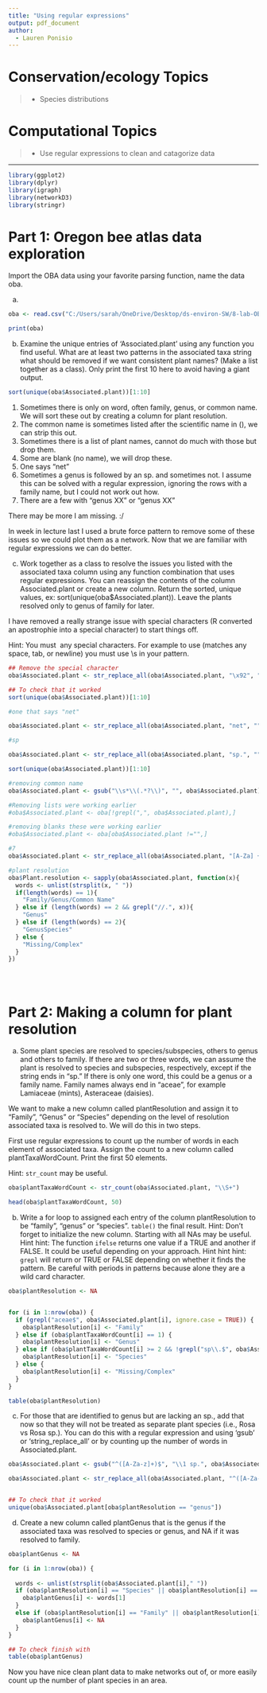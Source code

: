 ```yaml
---
title: "Using regular expressions"
output: pdf_document
author:
  - Lauren Ponisio
---
```


<!-- Lesson Overview -->

# Conservation/ecology Topics 

> - Species distributions 

# Computational Topics
> -  Use regular expressions to clean and catagorize data

-------------------------------
```r
library(ggplot2)
library(dplyr)
library(igraph)
library(networkD3)
library(stringr)
```

# Part 1: Oregon bee atlas data exploration 

Import the OBA data using your favorite parsing function, name the data oba. 

a. 
```r
oba <- read.csv("C:/Users/sarah/OneDrive/Desktop/ds-environ-SW/8-lab-OBA-regex/8-lab-OBA-regex/data/OBA_2018-2023.csv")

print(oba)

```


b. Examine the unique entries of 'Associated.plant' using any function you find useful. What are at least two patterns in the associated taxa string what should be removed if we want consistent plant names? (Make a list together as a class). Only print the first 10 here to avoid having a giant output. 


```r

sort(unique(oba$Associated.plant))[1:10]

```

1. Sometimes there is only on word, often family, genus, or common name. We will sort these out by creating a column for plant resolution.
2. The common name is sometimes listed after the scientific name in (), we can strip this out.
3. Sometimes there is a list of plant names, cannot do much with those but drop them. 
4. Some are blank (no name), we will drop these. 
5. One says "net"
6. Sometimes a genus is followed by an sp. and sometimes not. I assume this can be solved with a regular expression, ignoring the rows with a family name, but I could not work out how. 
7. There are a few with "genus XX" or "genus XX"

There may be more I am missing. :/ 

In week in lecture last I used a brute force pattern to remove some of these issues so we could plot them as a network. Now that we are familiar with regular expressions we can do better. 

c. Work together as a class to resolve the issues you listed with the associated taxa column using any function combination that uses regular expressions. You can reassign the contents of the column Associated.plant or create a new column. Return the sorted, unique values, ex: sort(unique(oba$Associated.plant)). Leave the plants resolved only to genus of family for later. 

I have removed a really strange issue with special characters (R converted an apostrophie into a special character) to start things off. 

Hint: You must \ any special characters. For example to use \s (matches any space, tab, or newline) you must use \\s in your pattern.

```r

## Remove the special character
oba$Associated.plant <- str_replace_all(oba$Associated.plant, "\x92", "")

## To check that it worked
sort(unique(oba$Associated.plant))[1:10]

#one that says "net"

oba$Associated.plant <- str_replace_all(oba$Associated.plant, "net", "")

#sp

oba$Associated.plant <- str_replace_all(oba$Associated.plant, "sp.", "")

sort(unique(oba$Associated.plant))[1:10]

#removing common name
oba$Associated.plant <- gsub("\\s*\\(.*?\\)", "", oba$Associated.plant)

#Removing lists were working earlier
#oba$Associated.plant <- oba[!grepl(",", oba$Associated.plant),]

#removing blanks these were working earlier 
#oba$Associated.plant <- oba[oba$Associated.plant !="",]

#7
oba$Associated.plant <- str_replace_all(oba$Associated.plant, "[A-Za] ++[Xx]","")

#plant resolution
oba$Plant.resolution <- sapply(oba$Associated.plant, function(x){
  words <- unlist(strsplit(x, " "))
  if(length(words) == 1){
    "Family/Genus/Common Name"
  } else if (length(words) == 2 && grepl("//.", x)){
    "Genus"
  } else if (length(words) == 2){
    "GenusSpecies"
  } else {
    "Missing/Complex"
  }
})





```

# Part 2: Making a column for plant resolution

a. Some plant species are resolved to species/subspecies, others to genus and others to family. If there are two or three words, we can assume the plant is resolved to species and subspecies, respectively, except if the string ends in "sp." If there is only one word, this could be a genus or a family name. Family names always end in "aceae", for example Lamiaceae (mints), Asteraceae (daisies). 

We want to make a new column called plantResolution and assign it to "Family", "Genus" or "Species" depending on the level of resolution associated taxa is resolved to. We will do this in two steps. 

First use regular expressions to count up the number of words in each element of associated taxa. Assign the count to a new column called plantTaxaWordCount. Print the first 50 elements.

Hint: `str_count` may be useful. 

```r

oba$plantTaxaWordCount <- str_count(oba$Associated.plant, "\\S+") 

head(oba$plantTaxaWordCount, 50)

```

b. Write a for loop to assigned each entry of the column plantResolution to be "family", "genus" or "species". `table()` the final result. 
Hint: Don't forget to initialize the new column. Starting with all NAs may be useful. 
Hint hint: The function `ifelse` returns one value if a TRUE and another if FALSE. It could be useful depending on your approach. 
Hint hint hint: `grepl` will return or TRUE or FALSE depending on whether it finds the pattern. Be careful with periods in patterns because alone they are a wild card character.  

```r

oba$plantResolution <- NA


for (i in 1:nrow(oba)) {
  if (grepl("aceae$", oba$Associated.plant[i], ignore.case = TRUE)) {
    oba$plantResolution[i] <- "Family"
  } else if (oba$plantTaxaWordCount[i] == 1) {
    oba$plantResolution[i] <- "Genus"
  } else if (oba$plantTaxaWordCount[i] >= 2 && !grepl("sp\\.$", oba$Associated.plant[i], ignore.case = TRUE)) {
    oba$plantResolution[i] <- "Species"
  } else {
    oba$plantResolution[i] <- "Missing/Complex"
  }
}

table(oba$plantResolution)


```

c. For those that are identified to genus but are lacking an sp., add that now so that they will not be treated as separate plant species (i.e., Rosa vs Rosa sp.). You can do this with a regular expression and using 'gsub' or 'string_replace_all' or by counting up the number of words in Associated.plant. 
```r
oba$Associated.plant <- gsub("^([A-Za-z]+)$", "\\1 sp.", oba$Associated.plant)

oba$Associated.plant <- str_replace_all(oba$Associated.plant, "^([A-Za-z]+)$", "\\1 sp.")


## To check that it worked
unique(oba$Associated.plant[oba$plantResolution == "genus"])
```

d. Create a new column called plantGenus that is the genus if the associated taxa was resolved to species or genus, and NA if it was resolved to family. 
```r
oba$plantGenus <- NA

for (i in 1:nrow(oba)) {
 
  words <- unlist(strsplit(oba$Associated.plant[i]," "))
  if (oba$plantResolution[i] == "Species" || oba$plantResolution[i] == "Genus") {
    oba$plantGenus[i] <- words[1]
  }
  else if (oba$plantResolution[i] == "Family" || oba$plantResolution[i] == "Missing/Complex") {
    oba$plantGenus[i] <- NA
  }
}

## To check finish with
table(oba$plantGenus)
```

Now you have nice clean plant data to make networks out of, or more easily count up the number of plant species in an area. 